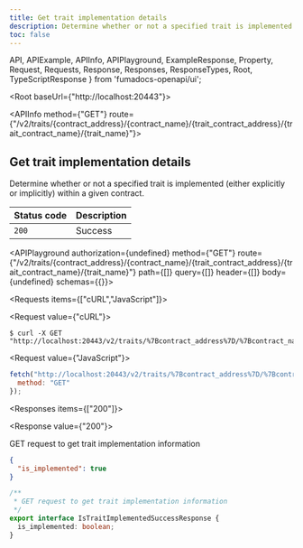 ```yaml
---
title: Get trait implementation details
description: Determine whether or not a specified trait is implemented (either explicitly or implicitly) within a given contract.
toc: false
---
```


  API,
  APIExample,
  APIInfo,
  APIPlayground,
  ExampleResponse,
  Property,
  Request,
  Requests,
  Response,
  Responses,
  ResponseTypes,
  Root,
  TypeScriptResponse
} from 'fumadocs-openapi/ui';

<Root baseUrl={"http://localhost:20443"}>

<API>

<APIInfo method={"GET"} route={"/v2/traits/{contract_address}/{contract_name}/{trait_contract_address}/{trait_contract_name}/{trait_name}"}>

## Get trait implementation details

Determine whether or not a specified trait is implemented (either explicitly or implicitly) within a given contract.

| Status code | Description |
| ----------- | ----------- |
| `200` | Success |

<APIPlayground authorization={undefined} method={"GET"} route={"/v2/traits/{contract_address}/{contract_name}/{trait_contract_address}/{trait_contract_name}/{trait_name}"} path={[]} query={[]} header={[]} body={undefined} schemas={{}}>

</APIPlayground>

</APIInfo>

<APIExample>

<Requests items={["cURL","JavaScript"]}>

<Request value={"cURL"}>

```terminal
$ curl -X GET "http://localhost:20443/v2/traits/%7Bcontract_address%7D/%7Bcontract_name%7D/%7Btrait_contract_address%7D/%7Btrait_contract_name%7D/%7Btrait_name%7D"
```

</Request>

<Request value={"JavaScript"}>

```js
fetch("http://localhost:20443/v2/traits/%7Bcontract_address%7D/%7Bcontract_name%7D/%7Btrait_contract_address%7D/%7Btrait_contract_name%7D/%7Btrait_name%7D", {
  method: "GET"
});
```

</Request>

</Requests>

<Responses items={["200"]}>

<Response value={"200"}>

GET request to get trait implementation information

<ResponseTypes>

<ExampleResponse>

```json
{
  "is_implemented": true
}
```

</ExampleResponse>

<TypeScriptResponse>

```ts
/**
 * GET request to get trait implementation information
 */
export interface IsTraitImplementedSuccessResponse {
  is_implemented: boolean;
}
```

</TypeScriptResponse>

</ResponseTypes>

</Response>

</Responses>

</APIExample>

</API>

</Root>